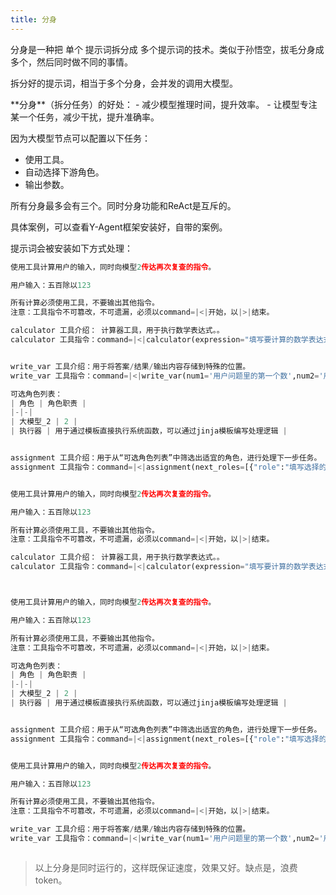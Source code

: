 ```yaml
---
title: 分身
---
```


分身是一种把 单个 提示词拆分成 多个提示词的技术。类似于孙悟空，拔毛分身成多个，然后同时做不同的事情。

拆分好的提示词，相当于多个分身，会并发的调用大模型。

<Callout type="info"> 
**分身**（拆分任务）的好处：
- 减少模型推理时间，提升效率。
- 让模型专注某一个任务，减少干扰，提升准确率。
</Callout>

因为大模型节点可以配置以下任务：
- 使用工具。
- 自动选择下游角色。
- 输出参数。

所有分身最多会有三个。同时分身功能和ReAct是互斥的。

具体案例，可以查看Y-Agent框架安装好，自带的案例。

提示词会被安装如下方式处理：

```python   tab="[未开启时，提示词被合并在一起]"
使用工具计算用户的输入，同时向模型2传达再次复查的指令。

用户输入：五百除以123

所有计算必须使用工具，不要输出其他指令。
注意：工具指令不可篡改，不可遗漏，必须以command=|<|开始，以|>|结束。

calculator 工具介绍： 计算器工具，用于执行数学表达式。。
calculator 工具指令：command=|<|calculator(expression="填写要计算的数学表达式")|>|


write_var 工具介绍：用于将答案/结果/输出内容存储到特殊的位置。
write_var 工具指令：command=|<|write_var(num1='用户问题里的第一个数',num2='用户问题里的第2个数')|>|

可选角色列表：
| 角色 | 角色职责 |
|-|-|
| 大模型_2 | 2 |
| 执行器 | 用于通过模板直接执行系统函数，可以通过jinja模板编写处理逻辑 |


assignment 工具介绍：用于从“可选角色列表”中筛选出适宜的角色，进行处理下一步任务。
assignment 工具指令：command=|<|assignment(next_roles=[{"role":"填写选择的角色","message":"填写角色的任务内容"},{"role":"填写选择的角色","message":"填写角色的任务内容"}])|>|



```

```python   tab="[开启后-使用工具分身]"
使用工具计算用户的输入，同时向模型2传达再次复查的指令。

用户输入：五百除以123

所有计算必须使用工具，不要输出其他指令。
注意：工具指令不可篡改，不可遗漏，必须以command=|<|开始，以|>|结束。

calculator 工具介绍： 计算器工具，用于执行数学表达式。。
calculator 工具指令：command=|<|calculator(expression="填写要计算的数学表达式")|>|




```


```python   tab="[选择角色分身]"
使用工具计算用户的输入，同时向模型2传达再次复查的指令。

用户输入：五百除以123

所有计算必须使用工具，不要输出其他指令。
注意：工具指令不可篡改，不可遗漏，必须以command=|<|开始，以|>|结束。

可选角色列表：
| 角色 | 角色职责 |
|-|-|
| 大模型_2 | 2 |
| 执行器 | 用于通过模板直接执行系统函数，可以通过jinja模板编写处理逻辑 |


assignment 工具介绍：用于从“可选角色列表”中筛选出适宜的角色，进行处理下一步任务。
assignment 工具指令：command=|<|assignment(next_roles=[{"role":"填写选择的角色","message":"填写角色的任务内容"},{"role":"填写选择的角色","message":"填写角色的任务内容"}])|>|



```

```python   tab="[填写变量分身]"
使用工具计算用户的输入，同时向模型2传达再次复查的指令。

用户输入：五百除以123

所有计算必须使用工具，不要输出其他指令。
注意：工具指令不可篡改，不可遗漏，必须以command=|<|开始，以|>|结束。

write_var 工具介绍：用于将答案/结果/输出内容存储到特殊的位置。
write_var 工具指令：command=|<|write_var(num1='用户问题里的第一个数',num2='用户问题里的第2个数')|>|



```

> 以上分身是同时运行的，这样既保证速度，效果又好。缺点是，浪费token。